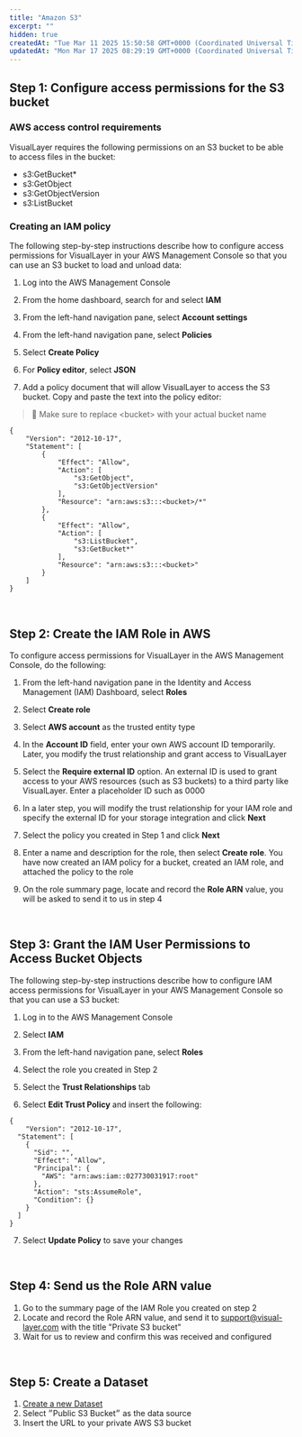 ```yaml
---
title: "Amazon S3"
excerpt: ""
hidden: true
createdAt: "Tue Mar 11 2025 15:50:58 GMT+0000 (Coordinated Universal Time)"
updatedAt: "Mon Mar 17 2025 08:29:19 GMT+0000 (Coordinated Universal Time)"
---
```

## Step 1: Configure access permissions for the S3 bucket

### AWS access control requirements

VisualLayer requires the following permissions on an S3 bucket to be able to access files in the bucket:

- s3:GetBucket\*
- s3:GetObject
- s3:GetObjectVersion
- s3:ListBucket

### Creating an IAM policy

The following step-by-step instructions describe how to configure access permissions for VisualLayer in your AWS Management Console so that you can use an S3 bucket to load and unload data:

1. Log into the AWS Management Console

2. From the home dashboard, search for and select **IAM**

3. From the left-hand navigation pane, select **Account settings**

4. From the left-hand navigation pane, select **Policies**

5. Select **Create Policy**

6. For **Policy editor**, select **JSON**

7. Add a policy document that will allow VisualLayer to access the S3 bucket. Copy and paste the text into the policy editor:

> 🚧 Make sure to replace \<bucket\> with your actual bucket name

```
{  
	"Version": "2012-10-17",  
	"Statement": [  
		{  
			"Effect": "Allow",  
			"Action": [  
				"s3:GetObject",  
				"s3:GetObjectVersion"  
			],  
			"Resource": "arn:aws:s3:::<bucket>/*"  
		},  
		{  
			"Effect": "Allow",  
			"Action": [  
				"s3:ListBucket",  
				"s3:GetBucket*"  
			],  
			"Resource": "arn:aws:s3:::<bucket>"  
		}  
	]
}
```

<br />

## Step 2: Create the IAM Role in AWS

To configure access permissions for VisualLayer in the AWS Management Console, do the following:

1. From the left-hand navigation pane in the Identity and Access Management (IAM) Dashboard, select **Roles**

2. Select **Create role**

3. Select **AWS account** as the trusted entity type

4. In the **Account ID** field, enter your own AWS account ID temporarily. Later, you modify the trust relationship and grant access to VisualLayer

5. Select the **Require external ID** option. An external ID is used to grant access to your AWS resources (such as S3 buckets) to a third party like VisualLayer. Enter a placeholder ID such as 0000

6. In a later step, you will modify the trust relationship for your IAM role and specify the external ID for your storage integration and click **Next**

7. Select the policy you created in Step 1 and click **Next**

8. Enter a name and description for the role, then select **Create role**. You have now created an IAM policy for a bucket, created an IAM role, and attached the policy to the role

9. On the role summary page, locate and record the **Role ARN** value, you will be asked to send it to us in step 4

<br />

## Step 3: Grant the IAM User Permissions to Access Bucket Objects

The following step-by-step instructions describe how to configure IAM access permissions for VisualLayer in your AWS Management Console so that you can use a S3 bucket:

1. Log in to the AWS Management Console

2. Select **IAM**

3. From the left-hand navigation pane, select **Roles**

4. Select the role you created in Step 2

5. Select the **Trust Relationships** tab

6. Select **Edit Trust Policy** and insert the following:

```
{
	"Version": "2012-10-17",
  "Statement": [
    {
      "Sid": "",
      "Effect": "Allow",
      "Principal": {
        "AWS": "arn:aws:iam::027730031917:root"
      },
      "Action": "sts:AssumeRole",
      "Condition": {}
    }
  ]
}
```

7. Select **Update Policy** to save your changes

<br />

## Step 4: Send us the Role ARN value

1. Go to the summary page of the IAM Role you created on step 2
2. Locate and record the Role ARN value, and send it to [support@visual-layer.com](mailto:support@visual-layer.com) with the title "Private S3 bucket"
3. Wait for us to review and confirm this was received and configured

<br />

## Step 5: Create a Dataset

1. [Create a new Dataset](doc:dataset-management)
2. Select ״Public S3 Bucket״ as the data source
3. Insert the URL to your private AWS S3 bucket

